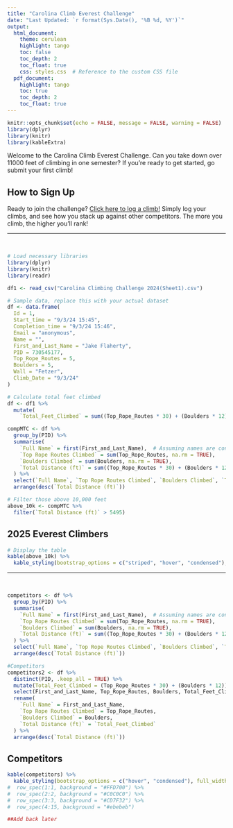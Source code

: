 ```yaml
---
title: "Carolina Climb Everest Challenge"
date: "Last Updated: `r format(Sys.Date(), '%B %d, %Y')`"
output:
  html_document:
    theme: cerulean
    highlight: tango
    toc: false
    toc_depth: 2
    toc_float: true
    css: styles.css  # Reference to the custom CSS file
  pdf_document: 
    highlight: tango
    toc: true
    toc_depth: 2
    toc_float: true
---
```


```r
knitr::opts_chunk$set(echo = FALSE, message = FALSE, warning = FALSE)
library(dplyr)
library(knitr)
library(kableExtra)
```

Welcome to the Carolina Climb Everest Challenge. Can you take down over 11000 feet of climbing in one semester? If you're ready to get started, go submit your first climb!

## How to Sign Up

Ready to join the challenge? [Click here to log a climb!](https://forms.office.com/Pages/ResponsePage.aspx?id=T9WzWMkW00KvCB_KvQlWZpdqpBijr_pOhAYAv-Ww5RFUODdVVjlaU1pFWU9YVkpNUUxTRUxaNTM4OC4u) Simply log your climbs, and see how you stack up against other competitors. The more you climb, the higher you'll rank!

---

\


```r
# Load necessary libraries
library(dplyr)
library(knitr)
library(readr)

df1 <- read_csv("Carolina Climbing Challenge 2024(Sheet1).csv")

# Sample data, replace this with your actual dataset
df <- data.frame(
  Id = 1,
  Start_time = "9/3/24 15:45",
  Completion_time = "9/3/24 15:46",
  Email = "anonymous",
  Name = "",
  First_and_Last_Name = "Jake Flaherty",
  PID = 730545177,
  Top_Rope_Routes = 5,
  Boulders = 5,
  Wall = "Fetzer",
  Climb_Date = "9/3/24"
)

# Calculate total feet climbed
df <- df1 %>%
  mutate(
    `Total_Feet_Climbed` = sum((Top_Rope_Routes * 30) + (Boulders * 12), na.rm = TRUE))

compMTC <- df %>%
  group_by(PID) %>%
  summarise(
    `Full Name` = first(First_and_Last_Name),  # Assuming names are consistent across rows for each PID
    `Top Rope Routes Climbed` = sum(Top_Rope_Routes, na.rm = TRUE),
    `Boulders Climbed` = sum(Boulders, na.rm = TRUE),
    `Total Distance (ft)` = sum((Top_Rope_Routes * 30) + (Boulders * 12), na.rm = TRUE)
  ) %>%
  select(`Full Name`, `Top Rope Routes Climbed`, `Boulders Climbed`, `Total Distance (ft)`) %>%
  arrange(desc(`Total Distance (ft)`))

# Filter those above 10,000 feet
above_10k <- compMTC %>%
  filter(`Total Distance (ft)` > 5495) 


```

## 2025 Everest Climbers

```r
# Display the table
kable(above_10k) %>%
  kable_styling(bootstrap_options = c("striped", "hover", "condensed"), full_width = TRUE)
```

---

\

```r

competitors <- df %>%
  group_by(PID) %>%
  summarise(
    `Full Name` = first(First_and_Last_Name),  # Assuming names are consistent across rows for each PID
    `Top Rope Routes Climbed` = sum(Top_Rope_Routes, na.rm = TRUE),
    `Boulders Climbed` = sum(Boulders, na.rm = TRUE),
    `Total Distance (ft)` = sum((Top_Rope_Routes * 30) + (Boulders * 12), na.rm = TRUE)
  ) %>%
  select(`Full Name`, `Top Rope Routes Climbed`, `Boulders Climbed`, `Total Distance (ft)`) %>%
  arrange(desc(`Total Distance (ft)`))

#Competitors
competitors2 <- df %>%
  distinct(PID, .keep_all = TRUE) %>%
  mutate(Total_Feet_Climbed = (Top_Rope_Routes * 30) + (Boulders * 12)) %>%
  select(First_and_Last_Name, Top_Rope_Routes, Boulders, Total_Feet_Climbed) %>%
  rename(
    `Full Name` = First_and_Last_Name,
    `Top Rope Routes Climbed` = Top_Rope_Routes,
    `Boulders Climbed` = Boulders,
    `Total Distance (ft)` = `Total_Feet_Climbed`
  ) %>%
  arrange(desc(`Total Distance (ft)`))
```

## Competitors

```r
kable(competitors) %>%
  kable_styling(bootstrap_options = c("hover", "condensed"), full_width = TRUE) #%>%
#  row_spec(1:1, background = "#FFD700") %>%  
#  row_spec(2:2, background = "#C0C0C0") %>%
#  row_spec(3:3, background = "#CD7F32") %>%
#  row_spec(4:15, background = "#ebebeb")

##Add back later
```

